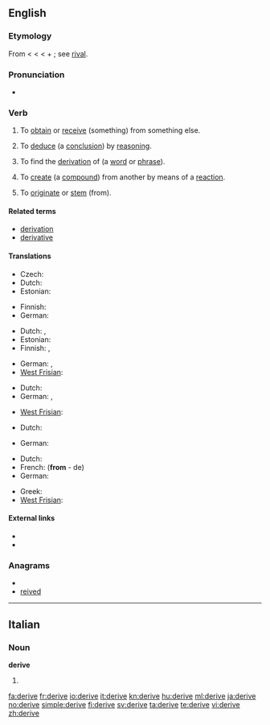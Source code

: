 {{wikipedia|dab=derive}}
{{also|derivé|dérivé}}
==English==

===Etymology===
From {{etyl|enm}} {{term|deriven}} < {{etyl|fro}} {{term|deriver}} < {{etyl|la}} {{term|derivare||to lead, turn, or draw off (a liquid), draw off, derive}} < {{term|de||away}} + {{term|rivus||a stream}}; see [[rival]].

===Pronunciation===
* {{audio|en-us-derive.ogg|Audio (US)}}

===Verb===
{{en-verb|deriv|ing}}
{{rfex}}

# {{context|transitive}} To [[obtain]] or [[receive]] (something) from something else.
# {{context|transitive|logic}} To [[deduce]] (a [[conclusion]]) by [[reasoning]].
# {{context|transitive|linguistics}} To find the [[derivation]] of (a [[word]] or [[phrase]]).
# {{context|transitive|chemistry}} To [[create]] (a [[compound]]) from another by means of a [[reaction]].
# {{context|intransitive}} To [[originate]] or [[stem]] (from).

====Related terms====
* [[derivation]]
* [[derivative]]

====Translations====
{{trans-top|obtain (something) from something else}}
* Czech: {{t-|cs|odvodit}}
* Dutch: {{t+|nl|afleiden}}
* Estonian: {{t|et|tuletama}}
{{trans-mid}}
* Finnish: {{t+|fi|johtaa}}
* German: {{t+|de|erlangen}}
{{trans-bottom}}

{{trans-top|deduce (a conclusion) by reasoning}}
* Dutch: {{t+|nl|afleiden}}, {{t|nl|deduceren}}
* Estonian: {{t|et|tuletama}}
* Finnish: {{t+|fi|johtaa}}, {{t+|fi|päätellä}}
{{trans-mid}}
* German: {{t+|de|herleiten}}, {{t+|de|ableiten}}
* [[West Frisian]]: {{t|fy|ôfliede|xs=West Frisian}}
{{trans-bottom}}

{{trans-top|find the derivation of (a word or phrase)}}
* Dutch: {{t+|nl|afleiden}}
* German: {{t+|de|herleiten}}, {{t+|de|ableiten}}
{{trans-mid}}
* [[West Frisian]]: {{t|fy|ôfliede|xs=West Frisian}}
{{trans-bottom}}

{{trans-top|create (a compound) from another by means of a reaction}}
* Dutch: {{t+|nl|afleiden}}
{{trans-mid}}
* German: {{t+|de|ableiten}}
{{trans-bottom}}

{{trans-top|originate (from)}}
* Dutch: {{t-|nl|ontstaan}}
* French: {{t+|fr|dériver}} ('''from''' - de)
* German: {{t+|de|abstammen}}
{{trans-mid}}
* Greek: {{t|el|proerxetai|sc=Grek}}
* [[West Frisian]]: {{t|fy|ôfstamje|xs=West Frisian}}
{{trans-bottom}}

====External links====
* {{R:Webster 1913}}
* {{R:Century 1911}}

===Anagrams===
* {{alphagram|deeirv}}
* [[reived#English|reived]]


----

==Italian==

===Noun===
'''derive''' {{f}} {{plural}}

# {{plural of|deriva|lang=Italian}}

[[fa:derive]]
[[fr:derive]]
[[io:derive]]
[[it:derive]]
[[kn:derive]]
[[hu:derive]]
[[ml:derive]]
[[ja:derive]]
[[no:derive]]
[[simple:derive]]
[[fi:derive]]
[[sv:derive]]
[[ta:derive]]
[[te:derive]]
[[vi:derive]]
[[zh:derive]]